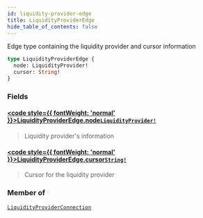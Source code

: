 ```yaml
---
id: liquidity-provider-edge
title: LiquidityProviderEdge
hide_table_of_contents: false
---
```








Edge type containing the liquidity provider and cursor information

```graphql
type LiquidityProviderEdge {
  node: LiquidityProvider!
  cursor: String!
}
```


### Fields

#### [<code style={{ fontWeight: 'normal' }}>LiquidityProviderEdge.<b>node</b></code>](#)<Bullet />[`LiquidityProvider!`](/testnet/api/graphql/objects/liquidity-provider) <Badge class="secondary" text="non-null"/> <Badge class="secondary" text="object"/>
> Liquidity provider's information
> 

#### [<code style={{ fontWeight: 'normal' }}>LiquidityProviderEdge.<b>cursor</b></code>](#)<Bullet />[`String!`](/testnet/api/graphql/scalars/string) <Badge class="secondary" text="non-null"/> <Badge class="secondary" text="scalar"/>
> Cursor for the liquidity provider
> 



### Member of

[`LiquidityProviderConnection`](/testnet/api/graphql/objects/liquidity-provider-connection)  <Badge class="secondary" text="object"/>



